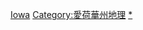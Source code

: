 {{containercat}}

[[Category:美國各縣地理|Iowa]]
[[Category:愛荷華州地理|Category:愛荷華州地理]]
[[Category:艾奧瓦州行政區劃|*]]